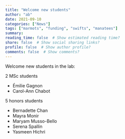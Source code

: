 ```yaml
---
title: "Welcome new students"
author: "ab"
date: 2021-09-10
categories: ["News"]
tags: ["marmots", "funding", "swifts", "manatees"]
summary: 
reading_time: false  # Show estimated reading time?
share: false  # Show social sharing links?
profile: false  # Show author profile?
comments: false  # Show comments?
---
```

Welcome new students in the lab:

2 MSc students

- Émilie Gagnon 
- Carol-Ann Chabot

5 honors students

- Bernadette Chan
- Mayra Monir
- Maryam Musso-Bello
- Serena Spallin
- Yasmeen Hichri 
